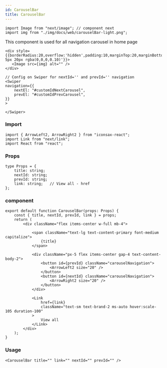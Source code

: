 ---
id: CarouselBar
title: CarouselBar
---
```tsx
import Image from "next/image"; // component next
import img from "./img/docs/web/carouselBar-light.png";
```

This component is used for all navigation carousel in home page
```tsx
<div style={{borderRadius:20,overflow:'hidden',padding:10,marginTop:20,marginBottom:20,boxShadow:'5px 5px 20px rgba(0,0,0,0.10)'}}>
   <Image src={img} alt="" />
</div>
```

```tsx
// Config on Swiper for nextId='' and prevId='' navigation
<Swiper
navigation={{
    nextEl: "#customIdNextCarousel",
    prevEl: "#customIdPrevCarousel",
}}
>

</Swiper>
```

### Import

```tsx
import { ArrowLeft2, ArrowRight2 } from "iconsax-react";
import Link from "next/link";
import React from "react";
```

### Props

```tsx
type Props = {
    title: string;
    nextId: string;
    prevId: string;
    link: string;   // View all - href
};
```

### component

```tsx
export default function CarouselBar(props: Props) {
    const { title, nextId, prevId, link } = props;
    return (
        <div className="flex items-center w-full mb-4">

            <span className="text-lg text-content-primary font-medium capitalize">
                {title}
            </span>

            <div className="px-5 flex items-center gap-4 text-content-body-2">
                <button id={prevId} className="carouselNavigation">
                    <ArrowLeft2 size="20" />
                </button>
                <button id={nextId} className="carouselNavigation">
                    <ArrowRight2 size="20" />
                </button>
            </div>

            <Link
                href={link}
                className="text-sm text-brand-2 ms-auto hover:scale-105 duration-100"
            >
                View all
            </Link>
        </div>
    );
}
```

### Usage

```tsx
<CarouselBar title="" link="" nextId="" prevId="" />
``` 